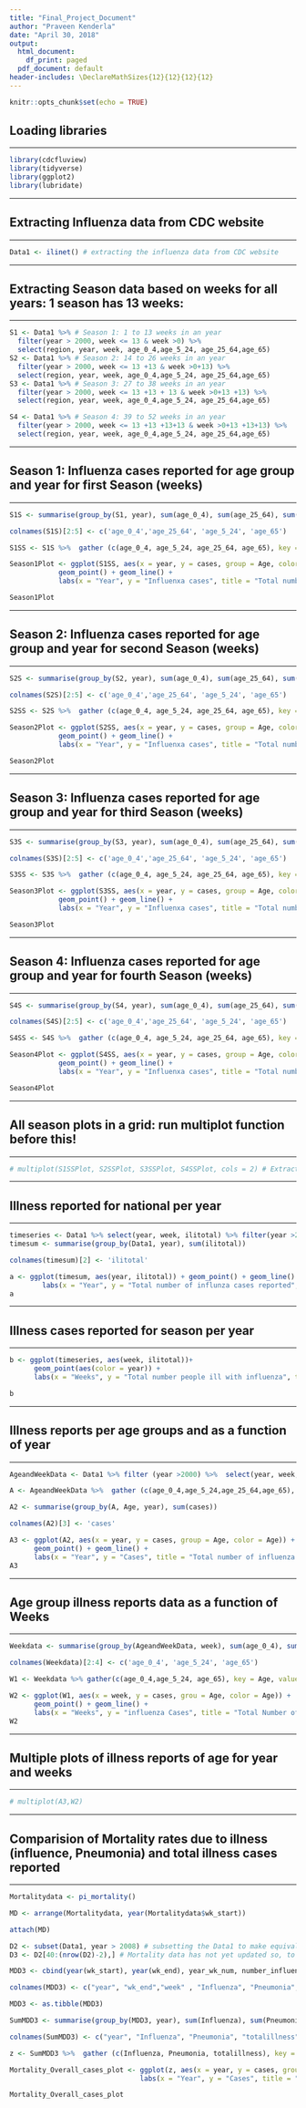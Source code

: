 ---
title: "Final_Project_Document"
author: "Praveen Kenderla"
date: "April 30, 2018"
output:
  html_document:
    df_print: paged
  pdf_document: default
header-includes: \DeclareMathSizes{12}{12}{12}{12}
---

```{r setup, include=FALSE}
knitr::opts_chunk$set(echo = TRUE)
```

## Loading libraries

******
```{r, message = FALSE, warning = FALSE, results = 'hide', include=TRUE}

library(cdcfluview)
library(tidyverse)
library(ggplot2)
library(lubridate)
```
******

## Extracting Influenza data from CDC website

******
```{r, message = FALSE, warning = FALSE, results = 'hide', include=TRUE}

Data1 <- ilinet() # extracting the influenza data from CDC website

```
******

## Extracting Season data based on weeks for all years: 1 season has 13 weeks:

******
```{r, message = FALSE, warning = FALSE, results = 'hide', include=TRUE}
S1 <- Data1 %>% # Season 1: 1 to 13 weeks in an year
  filter(year > 2000, week <= 13 & week >0) %>%  
  select(region, year, week, age_0_4,age_5_24, age_25_64,age_65)
S2 <- Data1 %>% # Season 2: 14 to 26 weeks in an year
  filter(year > 2000, week <= 13 +13 & week >0+13) %>%
  select(region, year, week, age_0_4,age_5_24, age_25_64,age_65)
S3 <- Data1 %>% # Season 3: 27 to 38 weeks in an year
  filter(year > 2000, week <= 13 +13 + 13 & week >0+13 +13) %>% 
  select(region, year, week, age_0_4,age_5_24, age_25_64,age_65)

S4 <- Data1 %>% # Season 4: 39 to 52 weeks in an year
  filter(year > 2000, week <= 13 +13 +13+13 & week >0+13 +13+13) %>%  
  select(region, year, week, age_0_4,age_5_24, age_25_64,age_65)
```
******

## Season 1: Influenza cases reported for age group and year for first Season (weeks){.smaller}

******
```{r, message = FALSE, warning = FALSE, results = 'hide', include=TRUE}
S1S <- summarise(group_by(S1, year), sum(age_0_4), sum(age_25_64), sum(age_5_24), sum(age_65)) # summing the data for each year in season 1

colnames(S1S)[2:5] <- c('age_0_4','age_25_64', 'age_5_24', 'age_65')

S1SS <- S1S %>%  gather (c(age_0_4, age_5_24, age_25_64, age_65), key = Age, value = cases, na.rm = T)

Season1Plot <- ggplot(S1SS, aes(x = year, y = cases, group = Age, color = Age)) + 
            geom_point() + geom_line() +
            labs(x = "Year", y = "Influenxa cases", title = "Total number of influenza cases for season 1 per age group")

Season1Plot
```
******

## Season 2: Influenza cases reported for age group and year for second Season (weeks){.smaller}

******
```{r, message = FALSE, warning = FALSE, results = 'hide', include=TRUE}

S2S <- summarise(group_by(S2, year), sum(age_0_4), sum(age_25_64), sum(age_5_24), sum(age_65)) # summing the data for each year in season 2

colnames(S2S)[2:5] <- c('age_0_4','age_25_64', 'age_5_24', 'age_65')

S2SS <- S2S %>%  gather (c(age_0_4, age_5_24, age_25_64, age_65), key = Age, value = cases, na.rm = T)

Season2Plot <- ggplot(S2SS, aes(x = year, y = cases, group = Age, color = Age)) + 
            geom_point() + geom_line() +
            labs(x = "Year", y = "Influenxa cases", title = "Total number of influenza cases for season 2 per age group")

Season2Plot
```
******

## Season 3: Influenza cases reported for age group and year for third Season (weeks){.smaller}


******
```{r, message = FALSE, warning = FALSE, results = 'hide', include=TRUE}

S3S <- summarise(group_by(S3, year), sum(age_0_4), sum(age_25_64), sum(age_5_24), sum(age_65)) # summing the data for each year in season 1

colnames(S3S)[2:5] <- c('age_0_4','age_25_64', 'age_5_24', 'age_65')

S3SS <- S3S %>%  gather (c(age_0_4, age_5_24, age_25_64, age_65), key = Age, value = cases, na.rm = T)

Season3Plot <- ggplot(S3SS, aes(x = year, y = cases, group = Age, color = Age)) + 
            geom_point() + geom_line() +
            labs(x = "Year", y = "Influenxa cases", title = "Total number of influenza cases for season 3 per age group")

Season3Plot
```
******

## Season 4: Influenza cases reported for age group and year for fourth Season (weeks){.smaller}


******
```{r, message = FALSE, warning = FALSE, results = 'hide', include=TRUE}

S4S <- summarise(group_by(S4, year), sum(age_0_4), sum(age_25_64), sum(age_5_24), sum(age_65)) # summing the data for each year in season 1

colnames(S4S)[2:5] <- c('age_0_4','age_25_64', 'age_5_24', 'age_65')

S4SS <- S4S %>%  gather (c(age_0_4, age_5_24, age_25_64, age_65), key = Age, value = cases, na.rm = T)

Season4Plot <- ggplot(S4SS, aes(x = year, y = cases, group = Age, color = Age)) + 
            geom_point() + geom_line() +
            labs(x = "Year", y = "Influenxa cases", title = "Total number of influenza cases for season 4 per age group")

Season4Plot

```
******

## All season plots in a grid: run multiplot function before this!

******
```{r, message = FALSE, warning = FALSE, results = 'hide', include=TRUE}

# multiplot(S1SSPlot, S2SSPlot, S3SSPlot, S4SSPlot, cols = 2) # Extracted from this: # # #http://www.cookbook-r.com/Graphs/Multiple_graphs_on_one_page_(ggplot2)/
```
******

## Illness reported for national per year{.smaller}

******
```{r, message = FALSE, warning = FALSE, results = 'hide', include=TRUE}

timeseries <- Data1 %>% select(year, week, ilitotal) %>% filter(year >2000)
timesum <- summarise(group_by(Data1, year), sum(ilitotal))

colnames(timesum)[2] <- 'ilitotal'

a <- ggplot(timesum, aes(year, ilitotal)) + geom_point() + geom_line() +
        labs(x = "Year", y = "Total number of influnza cases reported", title = "Total influnza cases reported per year")
a
```
******

## Illness cases reported for season per year{.smaller}
******
```{r, message = FALSE, warning = FALSE, results = 'hide', include=TRUE}

b <- ggplot(timeseries, aes(week, ilitotal))+ 
      geom_point(aes(color = year)) + 
      labs(x = "Weeks", y = "Total number people ill with influenza", title = "Total number of cases reported per week for 2001 - 2018")

b
```
******

##  Illness reports per age groups and as a function of year{.smaller}

******
```{r, message = FALSE, warning = FALSE, results = 'hide', include=TRUE}

AgeandWeekData <- Data1 %>% filter (year >2000) %>%  select(year, week, age_0_4, age_5_24, age_25_64,age_65)

A <- AgeandWeekData %>%  gather (c(age_0_4,age_5_24,age_25_64,age_65), key = Age, value = cases, na.rm = T) # even this doesn't work

A2 <- summarise(group_by(A, Age, year), sum(cases))

colnames(A2)[3] <- 'cases'

A3 <- ggplot(A2, aes(x = year, y = cases, group = Age, color = Age)) + 
      geom_point() + geom_line() + 
      labs(x = "Year", y = "Cases", title = "Total number of influenza cases per Age group and as a function of Year")
A3

```
******

## Age group illness reports data as a function of Weeks{.smaller}

******
```{r, message = FALSE, warning = FALSE, results = 'hide', include=TRUE}

Weekdata <- summarise(group_by(AgeandWeekData, week), sum(age_0_4), sum(age_5_24), sum(age_65))

colnames(Weekdata)[2:4] <- c('age_0_4', 'age_5_24', 'age_65')

W1 <- Weekdata %>% gather(c(age_0_4,age_5_24, age_65), key = Age, value = cases, na.rm = T)

W2 <- ggplot(W1, aes(x = week, y = cases, grou = Age, color = Age)) + 
      geom_point() + geom_line() +
      labs(x = "Weeks", y = "influenza Cases", title = "Total Number of Influenza cases per age group for each week")
W2

```
******

## Multiple plots of illness reports of age for year and weeks{.smaller}

******
```{r, message = FALSE, warning = FALSE, results = 'hide', include=TRUE}

# multiplot(A3,W2)

```
******

## Comparision of Mortality rates due to illness (influence, Pneumonia) and total illness cases reported{.smaller}

******
```{r, message = FALSE, warning = FALSE, results = 'hide', include=TRUE}

Mortalitydata <- pi_mortality()

MD <- arrange(Mortalitydata, year(Mortalitydata$wk_start))

attach(MD)

D2 <- subset(Data1, year > 2008) # subsetting the Data1 to make equivalent and corresponding columns for same weeks in mortality data.
D3 <- D2[40:(nrow(D2)-2),] # Mortality data has not yet updated so, to make the equvalancy between the two data files, the last 2 weeks data is removed.

MDD3 <- cbind(year(wk_start), year(wk_end), year_wk_num, number_influenza, number_pneumonia, D3$ilitotal) # combined datafile;

colnames(MDD3) <- c("year", "wk_end","week" , "Influenza", "Pneumonia", "totalillness")

MDD3 <- as.tibble(MDD3)

SumMDD3 <- summarise(group_by(MDD3, year), sum(Influenza), sum(Pneumonia), sum(totalillness))

colnames(SumMDD3) <- c("year", "Influenza", "Pneumonia", "totalillness")

z <- SumMDD3 %>%  gather (c(Influenza, Pneumonia, totalillness), key = Illness, value = cases, na.rm = T)

Mortality_Overall_cases_plot <- ggplot(z, aes(x = year, y = cases, group = Illness, color = Illness)) + geom_point() + geom_line() + 
                                labs(x = "Year", y = "Cases", title = "Total Cases reported and Mortality deadths")

Mortality_Overall_cases_plot
```
